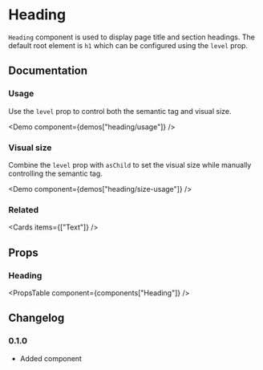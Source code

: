 
# Heading

`Heading` component is used to display page title and section headings. The default root element is `h1` which can be configured using the `level` prop.

## Documentation

### Usage

Use the `level` prop to control both the semantic tag and visual size.

<Demo component={demos["heading/usage"]} />

### Visual size

Combine the `level` prop with `asChild` to set the visual size while manually controlling the semantic tag.

<Demo component={demos["heading/size-usage"]} />

### Related

<Cards items={["Text"]} />

## Props

### Heading

<PropsTable component={components["Heading"]} />

## Changelog

### 0.1.0

- Added component
